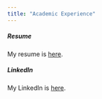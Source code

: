 ```yaml
---
title: "Academic Experience"
---
```


##### Resume

My resume is [here](Downloads/Resume_Rui.pdf).

##### LinkedIn

My LinkedIn is [here](https://www.linkedin.com/in/shumin-rui-650060126/).